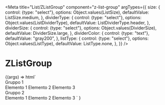 
<Meta
  title="List/ZListGroup"
  component="z-list-group"
  argTypes={{
    size: {
      control: {type: "select"},
      options: Object.values(ListSize),
      defaultValue: ListSize.medium,
    },
    dividerType: {
      control: {type: "select"},
      options: Object.values(ListDividerType),
      defaultValue: ListDividerType.header,
    },
    dividerSize: {
      control: {type: "select"},
      options: Object.values(DividerSize),
      defaultValue: DividerSize.large,
    },
    dividerColor: {
      control: {type: "text"},
      defaultValue: "gray200",
    },
    listType: {
      control: {type: "select"},
      options: Object.values(ListType),
      defaultValue: ListType.none,
    },
  }}
/>

# ZListGroup

<Canvas>
  <Story name="z-list-group">
    {(args) =>
      html`
        <z-list>
          <z-list-group
            size=${args.size}
            divider-type=${args.dividerType}
            divider-size=${args.dividerSize}
            divider-color=${args.dividerColor}
            list-type=${args.listType}
          >
            <div slot="header-title">Gruppo 1</div>
            <z-list-element>Elemento 1</z-list-element>
            <z-list-element>Elemento 2</z-list-element>
            <z-list-element>Elemento 3</z-list-element>
          </z-list-group>
          <z-list-group
            size=${args.size}
            divider-type=${args.dividerType}
            divider-size=${args.dividerSize}
            divider-color=${args.dividerColor}
            list-type=${args.listType}
          >
            <div slot="header-title">Gruppo 2</div>
            <z-list-element>Elemento 1</z-list-element>
            <z-list-element>Elemento 2</z-list-element>
            <z-list-element>Elemento 3</z-list-element>
          </z-list-group>
        </z-list>
      `
    }
  </Story>
</Canvas>

<ArgsTable of="z-list-group" />
